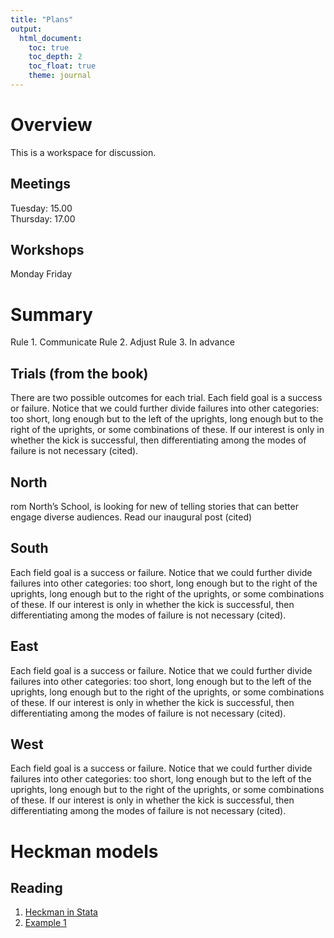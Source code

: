 ```yaml
---
title: "Plans"
output: 
  html_document:
    toc: true
    toc_depth: 2
    toc_float: true
    theme: journal
---
```


# Overview 

This is a workspace for discussion. 

## Meetings 

Tuesday: 15.00 \
Thursday: 17.00 

## Workshops

Monday
Friday

# Summary 

Rule 1. Communicate 
Rule 2. Adjust 
Rule 3. In advance 

## Trials (from the book)

There are two possible outcomes for each trial. Each field goal is a success or failure. Notice that we could further divide failures into other categories: too short, long enough but to the left of the uprights, long enough but to the right of the uprights, or some combinations of these. If our interest is only in whether the kick is successful, then differentiating among the modes of failure is not necessary (cited).

## North 

rom North's School, is looking for new of telling stories that can better engage diverse audiences. Read our inaugural post (cited)

## South 

Each field goal is a success or failure. Notice that we could further divide failures into other categories: too short, long enough but to the right of the uprights, long enough but to the right of the uprights, or some combinations of these. If our interest is only in whether the kick is successful, then differentiating among the modes of failure is not necessary (cited). 

## East 

Each field goal is a success or failure. Notice that we could further divide failures into other categories: too short, long enough but to the left of the uprights, long enough but to the right of the uprights, or some combinations of these. If our interest is only in whether the kick is successful, then differentiating among the modes of failure is not necessary (cited).

## West 

Each field goal is a success or failure. Notice that we could further divide failures into other categories: too short, long enough but to the left of the uprights, long enough but to the right of the uprights, or some combinations of these. If our interest is only in whether the kick is successful, then differentiating among the modes of failure is not necessary (cited).

# Heckman models

## Reading

1) [Heckman in Stata](https://www.stata.com/manuals13/rheckman.pdf)
2) <a href="Heckman_example_1.pdf" title=>Example 1</a>	
